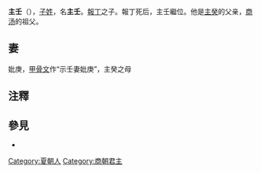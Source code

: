 {{unreferenced|time=2012-2-13}} 
{{Emperorcn box
|圖像=
|名稱=主壬
|政權=[[商朝|先商]]
|出生日期=先商時期
|逝世日期=先商時期
|在位=？
|父=報丁
}}

'''主壬'''（{{bd|？||？||catIdx=Z}}），[[子姓|子姓]]，名'''主壬'''。[[報丁|報丁]]{{efn|1={{Wikisource history|史記|003|殷本紀}}作“微卒，子报丁立。报丁卒，子报乙立。报乙卒，子报丙立”，但王国维根据出土甲骨文纠正了这三代世系，现在普遍认可的世系是报乙为上甲微的儿子，报丙为报乙的儿子，报丁是报丙的儿子。}}之子。報丁死后，主壬繼位。他是[[主癸|主癸]]的父亲，[[商汤|商汤]]的祖父。

==妻==
妣庚，[[甲骨文|甲骨文]]作“示壬妻妣庚”{{efn|[[郭沫若|郭沫若]]主编《甲骨文合集》（938正）}}，主癸之母
==注釋==
{{notelist|iger=}}

==參見==
*{{wikisource history link|史記|003|昭明、相土、昌若、曹圉、冥、振、微、報丁、報乙、報丙、主壬、主癸}}
{{中国皇帝|父[[報丙|報丙]]|子[[主癸|主癸]]|[[商朝君主列表|先商君主]]|？}}
{{商朝君主}}

[[Category:夏朝人|Category:夏朝人]]
[[Category:商朝君主|Category:商朝君主]]
